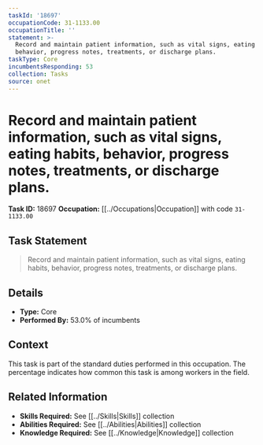 ```yaml
---
taskId: '18697'
occupationCode: 31-1133.00
occupationTitle: ''
statement: >-
  Record and maintain patient information, such as vital signs, eating habits,
  behavior, progress notes, treatments, or discharge plans.
taskType: Core
incumbentsResponding: 53
collection: Tasks
source: onet
---
```

# Record and maintain patient information, such as vital signs, eating habits, behavior, progress notes, treatments, or discharge plans.

**Task ID:** 18697
**Occupation:** [[../Occupations|Occupation]] with code `31-1133.00`

## Task Statement

> Record and maintain patient information, such as vital signs, eating habits, behavior, progress notes, treatments, or discharge plans.

## Details

- **Type:** Core
- **Performed By:** 53.0% of incumbents

## Context

This task is part of the standard duties performed in this occupation. The percentage indicates how common this task is among workers in the field.

## Related Information

- **Skills Required:** See [[../Skills|Skills]] collection
- **Abilities Required:** See [[../Abilities|Abilities]] collection
- **Knowledge Required:** See [[../Knowledge|Knowledge]] collection
